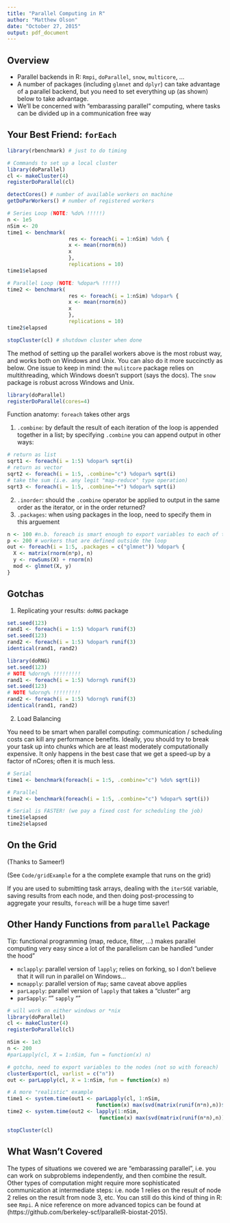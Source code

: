 ```yaml
---
title: "Parallel Computing in R"
author: "Matthew Olson"
date: "October 27, 2015"
output: pdf_document
---
```


## Overview ##

* Parallel backends in R: `Rmpi`, `doParallel`, `snow`, `multicore`, ...
* A number of packages (including `glmnet` and `dplyr`) can take advantage
  of a parallel backend, but you need to set everything up (as shown) below
  to take advantage.
* We'll be concerned with "embarassing parallel" computing, where tasks can
  be divided up in a communication free way
  
## Your Best Friend: `forEach` ##
```r
library(rbenchmark) # just to do timing

# Commands to set up a local cluster
library(doParallel)
cl <- makeCluster(4)
registerDoParallel(cl)

detectCores() # number of available workers on machine
getDoParWorkers() # number of registered workers

# Series Loop (NOTE: %do% !!!!!)
n <- 1e5
nSim <- 20
time1 <- benchmark(
                    res <- foreach(i = 1:nSim) %do% {
                    x <- mean(rnorm(n))
                    x
                    }, 
                    replications = 10)
time1$elapsed

# Parallel Loop (NOTE: %dopar% !!!!!)
time2 <- benchmark(
                    res <- foreach(i = 1:nSim) %dopar% {
                    x <- mean(rnorm(n))
                    x
                    }, 
                    replications = 10)
time2$elapsed

stopCluster(cl) # shutdown cluster when done
```

The method of setting up the parallel workers above is the most robust way, 
and works both on Windows and Unix.  You can also do it more succinctly as
below.  One issue to keep in mind: the `mulitcore` package relies on multithreading, 
which Windows doesn't support (says the docs).  The `snow` package is robust 
across Windows and Unix.

```r
library(doParallel)
registerDoParallel(cores=4)
```

Function anatomy: `foreach` takes other args

(1) `.combine`: by default the result of each iteration of the loop is appended
                together in a list; by specifying `.combine` you can append
                output in other ways:
```r
# return as list
sqrt1 <- foreach(i = 1:5) %dopar% sqrt(i)
# return as vector
sqrt2 <- foreach(i = 1:5, .combine="c") %dopar% sqrt(i)
# take the sum (i.e. any legit "map-reduce" type operation)
sqrt3 <- foreach(i = 1:5, .combine="+") %dopar% sqrt(i)
```
(2) `.inorder`: should the `.combine` operator be applied to output in the 
                same order as the iterator, or in the order returned?
(3) `.packages`: when using packages in the loop, need to specify them in this
                 arguement
```r
n <- 100 #n.b. foreach is smart enough to export variables to each of the
p <- 200 # workers that are defined outside the loop
out <- foreach(i = 1:5, .packages = c("glmnet")) %dopar% {
  X <- matrix(rnorm(n*p), n)
  y <- rowSums(X) + rnorm(n)
  mod <- glmnet(X, y)
}
```

## Gotchas ##

(1) Replicating your results: `doRNG` package

```r
set.seed(123)
rand1 <- foreach(i = 1:5) %dopar% runif(3)
set.seed(123)
rand2 <- foreach(i = 1:5) %dopar% runif(3)
identical(rand1, rand2)

library(doRNG)
set.seed(123)
# NOTE %dorng% !!!!!!!!!
rand1 <- foreach(i = 1:5) %dorng% runif(3)
set.seed(123)
# NOTE %dorng% !!!!!!!!!
rand2 <- foreach(i = 1:5) %dorng% runif(3)
identical(rand1, rand2)
```

(2) Load Balancing

You need to be smart when parallel computing: communication / scheduling costs
can kill any performance benefits.  Ideally, you should try to break your task
up into chunks which are at least moderately computationally expensive.  It only
happens in the best case that we get a speed-up by a factor of nCores; often it
is much less.

```r
# Serial
time1 <- benchmark(foreach(i = 1:5, .combine="c") %do% sqrt(i))

# Parallel
time2 <- benchmark(foreach(i = 1:5, .combine="c") %dopar% sqrt(i))

# Serial is FASTER! (we pay a fixed cost for scheduling the job)
time1$elapsed
time2$elapsed
```

## On the Grid ##
(Thanks to Sameer!)

(See `Code/gridExample` for a the complete example that runs on the grid)

If you are used to submitting task arrays, dealing with the `iterSGE` variable,
saving results from each node, and then doing post-processing to aggregate
your results, `foreach` will be a huge time saver!

## Other Handy Functions from `parallel` Package ##

Tip: functional programming (map, reduce, filter, ...) makes parallel computing
     very easy since a lot of the parallelism can be handled "under the hood"

* `mclapply`: parallel version of `lapply`; relies on forking, so I don't 
              believe that it will run in parallel on Windows...
* `mcmapply`: parallel version of `Map`; same caveat above applies
* `parLapply`: parallel version of `lapply` that takes a "cluster" arg
* `parSapply`: "" `sapply` ""

```r
# will work on either windows or *nix
library(doParallel)
cl <- makeCluster(4)
registerDoParallel(cl)

nSim <- 1e3
n <- 200
#parLapply(cl, X = 1:nSim, fun = function(x) n) 

# gotcha, need to export variables to the nodes (not so with foreach)
clusterExport(cl, varlist = c("n"))
out <- parLapply(cl, X = 1:nSim, fun = function(x) n)

# A more "realistic" example
time1 <- system.time(out1 <- parLapply(cl, 1:nSim, 
                             function(x) max(svd(matrix(runif(n*n),n))$d)))
time2 <- system.time(out2 <- lapply(1:nSim, 
                              function(x) max(svd(matrix(runif(n*n),n))$d)))

stopCluster(cl)
```


## What Wasn't Covered ##

The types of situations we covered we are "embarassing parallel", i.e. you can
work on subproblems independently, and then combine the result.  Other types of
computation might require more sophisticated communication at intermediate
steps: i.e. node 1 relies on the result of node 2 relies on the result from
node 3, etc.  You can still do this kind of thing in R: see `Rmpi`.  A nice
reference on more advanced topics can be found at (https://github.com/berkeley-scf/parallelR-biostat-2015).




